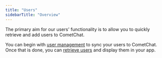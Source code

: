 ```yaml
---
title: "Users"
sidebarTitle: "Overview"
---
```




The primary aim for our users' functionality is to allow you to quickly retrieve and add users to CometChat.

You can begin with [user management](/sdk/ios/2.0/user-management) to sync your users to CometChat. Once that is done, you can [retrieve users](/sdk/ios/2.0/retrieve-users) and display them in your app.
